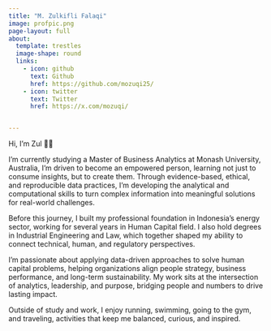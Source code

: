 ```yaml
---
title: "M. Zulkifli Falaqi"
image: profpic.png
page-layout: full 
about:
  template: trestles
  image-shape: round
  links:
    - icon: github
      text: Github
      href: https://github.com/mozuqi25/
    - icon: twitter
      text: Twitter
      href: https://x.com/mozuqi/


---
```


Hi, I'm Zul 👋🏻

I'm currently studying a Master of Business Analytics at Monash University, Australia, I’m driven to become an empowered person, learning not just to consume insights, but to create them. Through evidence-based, ethical, and reproducible data practices, I’m developing the analytical and computational skills to turn complex information into meaningful solutions for real-world challenges.

Before this journey, I built my professional foundation in Indonesia’s energy sector, working for several years in Human Capital field. I also hold degrees in Industrial Engineering and Law, which together shaped my ability to connect technical, human, and regulatory perspectives.

I’m passionate about applying data-driven approaches to solve human capital problems, helping organizations align people strategy, business performance, and long-term sustainability. My work sits at the intersection of analytics, leadership, and purpose, bridging people and numbers to drive lasting impact.

Outside of study and work, I enjoy running, swimming, going to the gym, and traveling, activities that keep me balanced, curious, and inspired.


